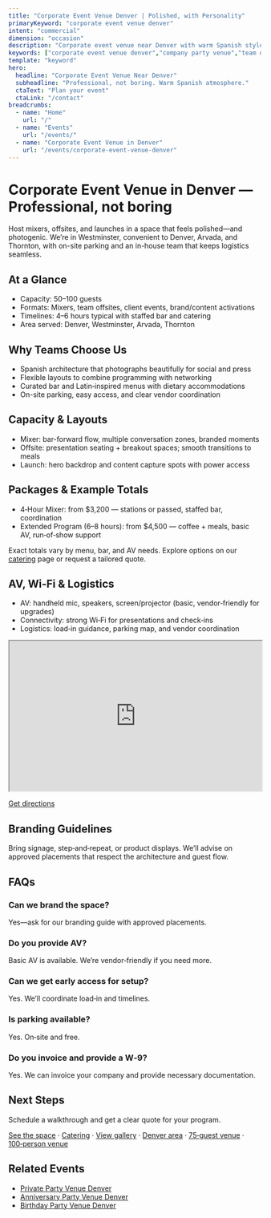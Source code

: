 ```yaml
---
title: "Corporate Event Venue Denver | Polished, with Personality"
primaryKeyword: "corporate event venue denver"
intent: "commercial"
dimension: "occasion"
description: "Corporate event venue near Denver with warm Spanish style. Mixers, offsites, launches for 50–100 guests. Full bar and in-house catering."
keywords: ["corporate event venue denver","company party venue","team offsite space"]
template: "keyword"
hero:
  headline: "Corporate Event Venue Near Denver"
  subheadline: "Professional, not boring. Warm Spanish atmosphere."
  ctaText: "Plan your event"
  ctaLink: "/contact"
breadcrumbs:
  - name: "Home"
    url: "/"
  - name: "Events"
    url: "/events/"
  - name: "Corporate Event Venue in Denver"
    url: "/events/corporate-event-venue-denver"
---
```



# Corporate Event Venue in Denver — Professional, not boring

Host mixers, offsites, and launches in a space that feels polished—and photogenic. We’re in Westminster, convenient to Denver, Arvada, and Thornton, with on-site parking and an in-house team that keeps logistics seamless.

## At a Glance
- Capacity: 50–100 guests
- Formats: Mixers, team offsites, client events, brand/content activations
- Timelines: 4–6 hours typical with staffed bar and catering
- Area served: Denver, Westminster, Arvada, Thornton

<PricingSnapshot showEightHour />

## Why Teams Choose Us
- Spanish architecture that photographs beautifully for social and press
- Flexible layouts to combine programming with networking
- Curated bar and Latin‑inspired menus with dietary accommodations
- On-site parking, easy access, and clear vendor coordination

## Capacity & Layouts
- Mixer: bar-forward flow, multiple conversation zones, branded moments
- Offsite: presentation seating + breakout spaces; smooth transitions to meals
- Launch: hero backdrop and content capture spots with power access

## Packages & Example Totals
- 4‑Hour Mixer: from $3,200 — stations or passed, staffed bar, coordination
- Extended Program (6–8 hours): from $4,500 — coffee + meals, basic AV, run‑of‑show support

Exact totals vary by menu, bar, and AV needs. Explore options on our [catering](/catering) page or request a tailored quote.

## AV, Wi‑Fi & Logistics
- AV: handheld mic, speakers, screen/projector (basic, vendor‑friendly for upgrades)
- Connectivity: strong Wi‑Fi for presentations and check‑ins
- Logistics: load‑in guidance, parking map, and vendor coordination

<iframe
  src="https://www.google.com/maps?q=8050+Federal+Blvd+Westminster+CO+80031&output=embed"
  width="100%"
  height="300"
  style={{ border: 0 }}
  loading="lazy"
  referrerpolicy="no-referrer-when-downgrade"
  aria-label="Map to Penelope’s Venue, 8050 Federal Blvd, Westminster, CO 80031"
></iframe>

<p><a href="https://www.google.com/maps/dir/?api=1&destination=8050+Federal+Blvd+Westminster+CO+80031" target="_blank" rel="noopener">Get directions</a></p>

## Branding Guidelines
Bring signage, step‑and‑repeat, or product displays. We’ll advise on approved placements that respect the architecture and guest flow.

## FAQs
### Can we brand the space?
Yes—ask for our branding guide with approved placements.

### Do you provide AV?
Basic AV is available. We’re vendor‑friendly if you need more.

### Can we get early access for setup?
Yes. We’ll coordinate load‑in and timelines.

### Is parking available?
Yes. On‑site and free.

### Do you invoice and provide a W‑9?
Yes. We can invoice your company and provide necessary documentation.

## Next Steps
Schedule a walkthrough and get a clear quote for your program.

[See the space](/venue) · [Catering](/catering) · [View gallery](/gallery) · [Denver area](/service-areas/denver) · [75‑guest venue](/venue/capacity/75-guest-wedding-venue-denver) · [100‑person venue](/venue/capacity/100-person-wedding-venue-denver)

## Related Events
- [Private Party Venue Denver](/events/private-party-venue-denver)
- [Anniversary Party Venue Denver](/events/anniversary-party-venue-denver)
- [Birthday Party Venue Denver](/events/birthday-party-venue-denver)

<script
  type="application/ld+json"
  dangerouslySetInnerHTML={{
    __html: JSON.stringify({
      "@context": "https://schema.org",
      "@type": "FAQPage",
      "mainEntity": [
        {"@type": "Question", "name": "Can we brand the space?", "acceptedAnswer": {"@type": "Answer", "text": "Yes—ask for our branding guide with approved placements."}},
        {"@type": "Question", "name": "Do you provide AV?", "acceptedAnswer": {"@type": "Answer", "text": "Basic AV is available. We’re vendor‑friendly if you need more."}},
        {"@type": "Question", "name": "Can we get early access for setup?", "acceptedAnswer": {"@type": "Answer", "text": "Yes. We’ll coordinate load‑in and timelines."}},
        {"@type": "Question", "name": "Is parking available?", "acceptedAnswer": {"@type": "Answer", "text": "Yes. On‑site and free."}},
        {"@type": "Question", "name": "Do you invoice and provide a W‑9?", "acceptedAnswer": {"@type": "Answer", "text": "Yes. We can invoice your company and provide necessary documentation."}}
      ]
    })
  }}
/>

<script
  type="application/ld+json"
  dangerouslySetInnerHTML={{
    __html: JSON.stringify({
      "@context": "https://schema.org",
      "@type": "Service",
      "serviceType": "Corporate event venue",
      "provider": {"@type": "LocalBusiness", "name": "Penelope’s Venue"},
      "areaServed": ["Denver", "Westminster", "Arvada", "Thornton"],
      "offers": {"@type": "AggregateOffer", "priceCurrency": "USD", "lowPrice": "1440", "highPrice": "3200"}
    })
  }}
/>



